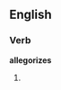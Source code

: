 ==English==

===Verb===
'''allegorizes'''

# {{third-person singular of|allegorize}}
{{count page|[[Wiktionary:Page count]]}}